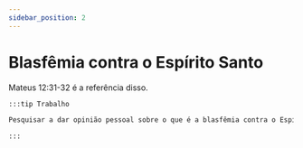```yaml
---
sidebar_position: 2
---
```


# Blasfêmia contra o Espírito Santo

Mateus 12:31-32 é a referência disso.

```md
:::tip Trabalho

Pesquisar a dar opinião pessoal sobre o que é a blasfêmia contra o Espírito Santo, explicar se ela vem do nada e se ela é somente verbal ou é uma progressão.

:::